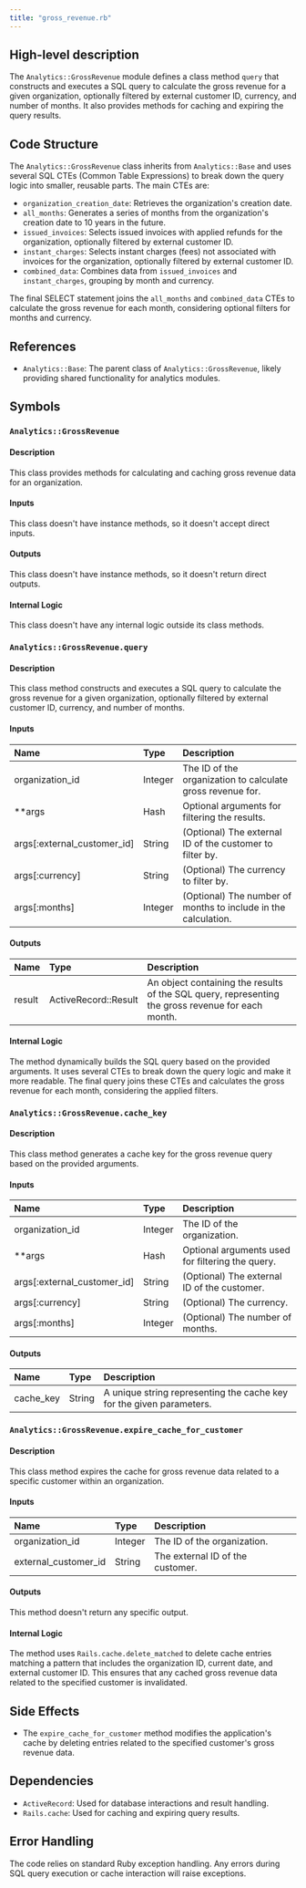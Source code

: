 ```yaml
---
title: "gross_revenue.rb"
---
```


## High-level description
The `Analytics::GrossRevenue` module defines a class method `query` that constructs and executes a SQL query to calculate the gross revenue for a given organization, optionally filtered by external customer ID, currency, and number of months. It also provides methods for caching and expiring the query results.

## Code Structure
The `Analytics::GrossRevenue` class inherits from `Analytics::Base` and uses several SQL CTEs (Common Table Expressions) to break down the query logic into smaller, reusable parts. The main CTEs are:

- `organization_creation_date`: Retrieves the organization's creation date.
- `all_months`: Generates a series of months from the organization's creation date to 10 years in the future.
- `issued_invoices`: Selects issued invoices with applied refunds for the organization, optionally filtered by external customer ID.
- `instant_charges`: Selects instant charges (fees) not associated with invoices for the organization, optionally filtered by external customer ID.
- `combined_data`: Combines data from `issued_invoices` and `instant_charges`, grouping by month and currency.

The final SELECT statement joins the `all_months` and `combined_data` CTEs to calculate the gross revenue for each month, considering optional filters for months and currency.

## References
- `Analytics::Base`: The parent class of `Analytics::GrossRevenue`, likely providing shared functionality for analytics modules.

## Symbols

### `Analytics::GrossRevenue`
#### Description
This class provides methods for calculating and caching gross revenue data for an organization.

#### Inputs
This class doesn't have instance methods, so it doesn't accept direct inputs.

#### Outputs
This class doesn't have instance methods, so it doesn't return direct outputs.

#### Internal Logic
This class doesn't have any internal logic outside its class methods.

### `Analytics::GrossRevenue.query`
#### Description
This class method constructs and executes a SQL query to calculate the gross revenue for a given organization, optionally filtered by external customer ID, currency, and number of months.

#### Inputs
| Name | Type | Description |
|:-----|:-----|:------------|
| organization_id | Integer | The ID of the organization to calculate gross revenue for. |
| **args | Hash | Optional arguments for filtering the results. |
| args[:external_customer_id] | String | (Optional) The external ID of the customer to filter by. |
| args[:currency] | String | (Optional) The currency to filter by. |
| args[:months] | Integer | (Optional) The number of months to include in the calculation. |

#### Outputs
| Name | Type | Description |
|:-----|:-----|:------------|
| result | ActiveRecord::Result | An object containing the results of the SQL query, representing the gross revenue for each month. |

#### Internal Logic
The method dynamically builds the SQL query based on the provided arguments. It uses several CTEs to break down the query logic and make it more readable. The final query joins these CTEs and calculates the gross revenue for each month, considering the applied filters.

### `Analytics::GrossRevenue.cache_key`
#### Description
This class method generates a cache key for the gross revenue query based on the provided arguments.

#### Inputs
| Name | Type | Description |
|:-----|:-----|:------------|
| organization_id | Integer | The ID of the organization. |
| **args | Hash | Optional arguments used for filtering the query. |
| args[:external_customer_id] | String | (Optional) The external ID of the customer. |
| args[:currency] | String | (Optional) The currency. |
| args[:months] | Integer | (Optional) The number of months. |

#### Outputs
| Name | Type | Description |
|:-----|:-----|:------------|
| cache_key | String | A unique string representing the cache key for the given parameters. |

### `Analytics::GrossRevenue.expire_cache_for_customer`
#### Description
This class method expires the cache for gross revenue data related to a specific customer within an organization.

#### Inputs
| Name | Type | Description |
|:-----|:-----|:------------|
| organization_id | Integer | The ID of the organization. |
| external_customer_id | String | The external ID of the customer. |

#### Outputs
This method doesn't return any specific output.

#### Internal Logic
The method uses `Rails.cache.delete_matched` to delete cache entries matching a pattern that includes the organization ID, current date, and external customer ID. This ensures that any cached gross revenue data related to the specified customer is invalidated.

## Side Effects
- The `expire_cache_for_customer` method modifies the application's cache by deleting entries related to the specified customer's gross revenue data.

## Dependencies
- `ActiveRecord`: Used for database interactions and result handling.
- `Rails.cache`: Used for caching and expiring query results.

## Error Handling
The code relies on standard Ruby exception handling. Any errors during SQL query execution or cache interaction will raise exceptions.

